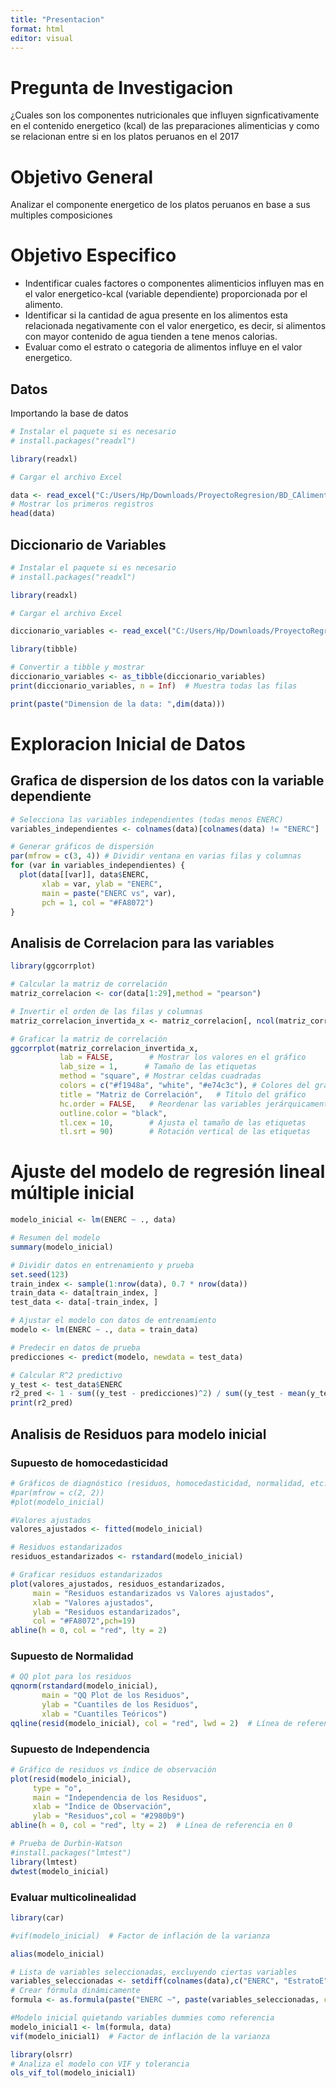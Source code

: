 ---
title: "Presentacion"
format: html
editor: visual
---

# Pregunta de Investigacion

¿Cuales son los componentes nutricionales que influyen signficativamente en el contenido energetico (kcal) de las preparaciones alimenticias y como se relacionan entre si en los platos peruanos en el 2017

# Objetivo General

Analizar el componente energetico de los platos peruanos en base a sus multiples composiciones

# Objetivo Especifico

-   Indentificar cuales factores o componentes alimenticios influyen mas en el valor energetico-kcal (variable dependiente) proporcionada por el alimento.
-   Identificar si la cantidad de agua presente en los alimentos esta relacionada negativamente con el valor energetico, es decir, si alimentos con mayor contenido de agua tienden a tene menos calorias.
-   Evaluar como el estrato o categoria de alimentos influye en el valor energetico.

## Datos

Importando la base de datos

```{r}
# Instalar el paquete si es necesario
# install.packages("readxl")

library(readxl)

# Cargar el archivo Excel

data <- read_excel("C:/Users/Hp/Downloads/ProyectoRegresion/BD_CAlimenticios (1).xlsx")
# Mostrar los primeros registros
head(data)
```

## Diccionario de Variables

```{r}
# Instalar el paquete si es necesario
# install.packages("readxl")

library(readxl)

# Cargar el archivo Excel

diccionario_variables <- read_excel("C:/Users/Hp/Downloads/ProyectoRegresion/Diccionario_Variables.xlsx")

library(tibble)

# Convertir a tibble y mostrar
diccionario_variables <- as_tibble(diccionario_variables)
print(diccionario_variables, n = Inf)  # Muestra todas las filas
```

```{r}
print(paste("Dimension de la data: ",dim(data)))
```

# Exploracion Inicial de Datos

## Grafica de dispersion de los datos con la variable dependiente
```{r}
# Selecciona las variables independientes (todas menos ENERC)
variables_independientes <- colnames(data)[colnames(data) != "ENERC"]

# Generar gráficos de dispersión
par(mfrow = c(3, 4)) # Dividir ventana en varias filas y columnas
for (var in variables_independientes) {
  plot(data[[var]], data$ENERC,
       xlab = var, ylab = "ENERC",
       main = paste("ENERC vs", var),
       pch = 1, col = "#FA8072")
}
```


## Analisis de Correlacion para las variables

```{r, message=FALSE}
library(ggcorrplot)

# Calcular la matriz de correlación
matriz_correlacion <- cor(data[1:29],method = "pearson")

# Invertir el orden de las filas y columnas
matriz_correlacion_invertida_x <- matriz_correlacion[, ncol(matriz_correlacion):1]

# Graficar la matriz de correlación
ggcorrplot(matriz_correlacion_invertida_x, 
           lab = FALSE,        # Mostrar los valores en el gráfico
           lab_size = 1,      # Tamaño de las etiquetas
           method = "square", # Mostrar celdas cuadradas
           colors = c("#f1948a", "white", "#e74c3c"), # Colores del gradiente
           title = "Matriz de Correlación",   # Título del gráfico
           hc.order = FALSE,   # Reordenar las variables jerárquicamente
           outline.color = "black",
           tl.cex = 10,        # Ajusta el tamaño de las etiquetas
           tl.srt = 90)        # Rotación vertical de las etiquetas
```







# Ajuste del modelo de regresión lineal múltiple inicial

```{r}
modelo_inicial <- lm(ENERC ~ ., data)

# Resumen del modelo
summary(modelo_inicial)
```

```{r}
# Dividir datos en entrenamiento y prueba
set.seed(123)
train_index <- sample(1:nrow(data), 0.7 * nrow(data))
train_data <- data[train_index, ]
test_data <- data[-train_index, ]

# Ajustar el modelo con datos de entrenamiento
modelo <- lm(ENERC ~ ., data = train_data)

# Predecir en datos de prueba
predicciones <- predict(modelo, newdata = test_data)

# Calcular R^2 predictivo
y_test <- test_data$ENERC
r2_pred <- 1 - sum((y_test - predicciones)^2) / sum((y_test - mean(y_test))^2)
print(r2_pred)
```
## Analisis de Residuos para modelo inicial

### Supuesto de homocedasticidad
```{r}
# Gráficos de diagnóstico (residuos, homocedasticidad, normalidad, etc.)
#par(mfrow = c(2, 2))
#plot(modelo_inicial)

#Valores ajustados
valores_ajustados <- fitted(modelo_inicial)

# Residuos estandarizados
residuos_estandarizados <- rstandard(modelo_inicial)

# Graficar residuos estandarizados
plot(valores_ajustados, residuos_estandarizados, 
     main = "Residuos estandarizados vs Valores ajustados",
     xlab = "Valores ajustados", 
     ylab = "Residuos estandarizados",
     col = "#FA8072",pch=19)
abline(h = 0, col = "red", lty = 2)
```
### Supuesto de Normalidad
```{r}
# QQ plot para los residuos
qqnorm(rstandard(modelo_inicial), 
       main = "QQ Plot de los Residuos", 
       ylab = "Cuantiles de los Residuos", 
       xlab = "Cuantiles Teóricos")
qqline(resid(modelo_inicial), col = "red", lwd = 2)  # Línea de referencia


```
### Supuesto de Independencia
```{r,message=FALSE}
# Gráfico de residuos vs índice de observación
plot(resid(modelo_inicial), 
     type = "o", 
     main = "Independencia de los Residuos", 
     xlab = "Índice de Observación", 
     ylab = "Residuos",col = "#2980b9")
abline(h = 0, col = "red", lty = 2)  # Línea de referencia en 0

# Prueba de Durbin-Watson
#install.packages("lmtest")
library(lmtest)
dwtest(modelo_inicial)


```


### Evaluar multicolinealidad
```{r,message=FALSE}
library(car)

#vif(modelo_inicial)  # Factor de inflación de la varianza
```
```{r}
alias(modelo_inicial)

```
```{r}
# Lista de variables seleccionadas, excluyendo ciertas variables
variables_seleccionadas <- setdiff(colnames(data),c("ENERC", "EstratoE", "Platos_principales"))
# Crear fórmula dinámicamente
formula <- as.formula(paste("ENERC ~", paste(variables_seleccionadas, collapse = " + ")))

#Modelo inicial quietando variables dummies como referencia
modelo_inicial1 <- lm(formula, data)
vif(modelo_inicial1)  # Factor de inflación de la varianza
```


```{r,message=FALSE}
library(olsrr)
# Analiza el modelo con VIF y tolerancia
ols_vif_tol(modelo_inicial1)
```

